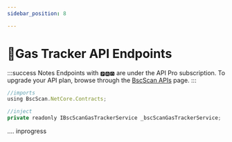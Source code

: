```yaml
---
sidebar_position: 8

---
```


# 🎯Gas Tracker API Endpoints

:::success Notes
Endpoints with `🅿🆁🅾` are under the API Pro subscription. To upgrade your API plan, browse through the [BscScan APIs](https://bscscan.com/s_checkout) page.
:::

```jsx
//imports
using BscScan.NetCore.Contracts;

//inject
private readonly IBscScanGasTrackerService _bscScanGasTrackerService;
```

.... inprogress